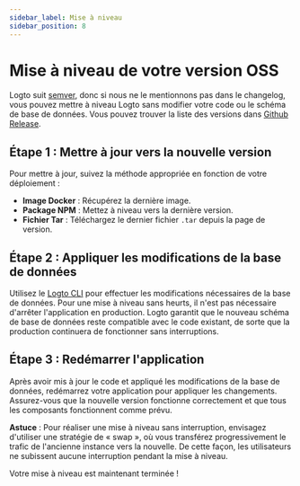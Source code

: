 ```yaml
---
sidebar_label: Mise à niveau
sidebar_position: 8
---
```


# Mise à niveau de votre version OSS

Logto suit [semver](https://semver.org/), donc si nous ne le mentionnons pas dans le changelog, vous pouvez mettre à niveau Logto sans modifier votre code ou le schéma de base de données. Vous pouvez trouver la liste des versions dans [Github Release](https://github.com/logto-io/logto/releases).

## Étape 1 : Mettre à jour vers la nouvelle version

Pour mettre à jour, suivez la méthode appropriée en fonction de votre déploiement :

- **Image Docker** : Récupérez la dernière image.
- **Package NPM** : Mettez à niveau vers la dernière version.
- **Fichier Tar** : Téléchargez le dernier fichier `.tar` depuis la page de version.

## Étape 2 : Appliquer les modifications de la base de données

Utilisez le [Logto CLI](/logto-oss/using-cli/database-alteration/) pour effectuer les modifications nécessaires de la base de données. Pour une mise à niveau sans heurts, il n'est pas nécessaire d'arrêter l'application en production. Logto garantit que le nouveau schéma de base de données reste compatible avec le code existant, de sorte que la production continuera de fonctionner sans interruptions.

## Étape 3 : Redémarrer l'application

Après avoir mis à jour le code et appliqué les modifications de la base de données, redémarrez votre application pour appliquer les changements. Assurez-vous que la nouvelle version fonctionne correctement et que tous les composants fonctionnent comme prévu.

**Astuce** : Pour réaliser une mise à niveau sans interruption, envisagez d'utiliser une stratégie de « swap », où vous transférez progressivement le trafic de l'ancienne instance vers la nouvelle. De cette façon, les utilisateurs ne subissent aucune interruption pendant la mise à niveau.

Votre mise à niveau est maintenant terminée !
